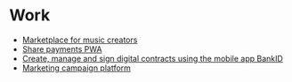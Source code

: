 # Work

- [Marketplace for music creators](/work/music-marketplace)
- [Share payments PWA](/work/swisher)
- [Create, manage and sign digital contracts using the mobile app BankID](/work/pakt)
- [Marketing campaign platform](/work/marketing-campaigns)
